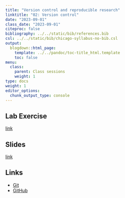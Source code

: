 ```yaml
---
title: "Version control and reproducible research"
linktitle: "02: Version control"
date: "2023-09-01"
class_date: "2023-09-01"
citeproc: false
bibliography: ../../static/bib/references.bib
csl: ../../static/bib/chicago-syllabus-no-bib.csl
output:
  blogdown::html_page:
    template: ../../pandoc/toc-title_html.template
    toc: false
menu:
  class:
    parent: Class sessions
    weight: 1
type: docs
weight: 1
editor_options: 
  chunk_output_type: console
---
```


## Lab Exercise

[link](/PM566/assignment/02-lab)

## Slides

[link](/PM566/slides/02-version-control/slides.html)

## Links

- [Git](https://git-scm.com)
- [GitHub](https://github.com)

